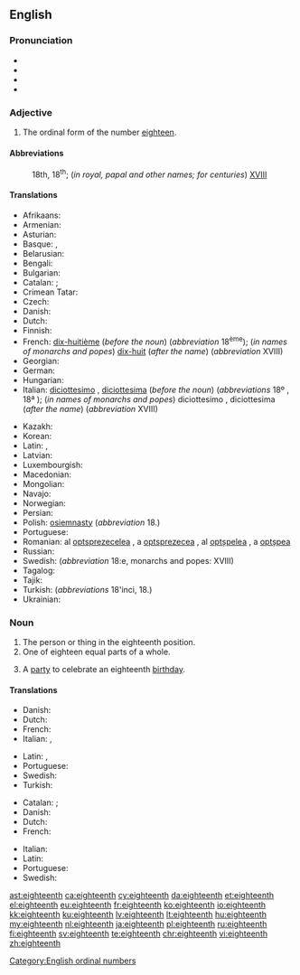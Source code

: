 ==English==
{{number box|en|18}}

===Pronunciation===
* {{IPA|/ˌeɪˈtiːnθ/|lang=en}}
* {{audio|en-us-eighteenth.ogg|Audio (US)|lang=en}}
* {{rhymes|iːnθ|lang=en}}
* {{hyphenation|eigh|teenth|lang=en}}

===Adjective===
{{head|en|adjective}}

# The ordinal form of the number [[eighteen]].

====Abbreviations====
: 18th, 18<sup>th</sup>; (''in royal, papal and other names; for centuries'') [[XVIII]]

====Translations====
{{trans-top|the ordinal form of the number eighteen}}
* Afrikaans: {{t|af|agtiende}}
* Armenian: {{t|hy|տասնութերորդ|sc=Armn}}
* Asturian: {{t+|ast|decimoctavu}}
* Basque: {{t|eu|hemezortzigarren}}, {{t|eu|hamazortzigarren}}
* Belarusian: {{t|be|васямна́ццаты|m|sc=Cyrl}}
* Bengali: {{t|bn|অষ্টাদশ}}
* Bulgarian: {{t+|bg|осемнадесети|sc=Cyrl}}
* Catalan: {{t+|ca|divuitè|m}}; {{t|ca|dihuitè|m}} {{qualifier|Valencian}}
* Crimean Tatar: {{t|crh|on sekizinci}}
* Czech: {{t|cs|osmnáctý}}
* Danish: {{t+|da|attende}}
* Dutch: {{t+|nl|achttiende}}
* Finnish: {{t|fi|kahdeksastoista}}
* French: [[dix-huitième]] (''before the noun'') (''abbreviation'' 18<sup>ème</sup>); (''in names of monarchs and popes'') [[dix-huit]] (''after the name'') (''abbreviation'' XVIII)
* Georgian: {{t|ka|მეთვრამეტე|sc=Geor}}
* German: {{t+|de|achtzehnte}}
* Hungarian: {{t+|hu|tizennyolcadik}}
* Italian: [[diciottesimo]] {{g|m}}, [[diciottesima]] {{g|f}} (''before the noun'') (''abbreviations'' 18º {{g|m}}, 18ª {{g|f}}); (''in names of monarchs and popes'') diciottesimo {{g|m}}, diciottesima {{g|f}} (''after the name'') (''abbreviation'' XVIII)
{{trans-mid}}
* Kazakh: {{t|kk|он сегізінші|sc=Cyrl}}
* Korean: {{t+|ko|열여덟째|tr=yeolyedeolbjjae|sc=Hang}}
* Latin: {{t|la|octavus decimus}}, {{t|la|duodevicesimus}}
* Latvian: {{t+|lv|astoņpadsmitais|m}}
* Luxembourgish: {{t|lb|uechtzéngt}}
* Macedonian: {{t|mk|осумнаесетти|sc=Cyrl}}
* Mongolian: {{t|mn|арван наймдугаар|sc=Cyrl}}
* Navajo: {{t|nv|tseebíítsʼáadah góneʼ}}
* Norwegian: {{t|no|attende}}
* Persian: {{t+|fa|هجدهم|tr=hejdahom|sc=fa-Arab}}
* Polish: [[osiemnasty]] (''abbreviation'' 18.)
* Portuguese: {{t|pt|décimo oitavo}}
* Romanian: al [[optsprezecelea]] {{g|m}}, a [[optsprezecea]] {{g|f}}, al [[optșpelea]] {{qualifier|m, informal}}, a [[optșpea]] {{qualifier|f, informal}}
* Russian: {{t+|ru|восемна́дцатый|m}}
* Swedish: {{t+|sv|artonde}} (''abbreviation'' 18:e, monarchs and popes: XVIII)
* Tagalog: {{t|tl|ikalabing-walo}}
* Tajik: {{t|tg|ҳаждаҳум|sc=Cyrl}}
* Turkish: {{t|tr|on sekizinci}} (''abbreviations'' 18'inci, 18.)
* Ukrainian: {{t+|uk|вісімна́дцятий|m|sc=Cyrl}}
{{trans-bottom}}

===Noun===
{{en-noun}}

# The person or thing in the eighteenth position.
# One of eighteen equal parts of a whole.
# {{context|informal|lang=en}} A [[party]] to celebrate an eighteenth [[birthday]].

====Translations====
{{trans-top|The person or thing in the eighteenth position}}
* Danish: {{t|da|attener|c}}
* Dutch: {{t+|nl|achttiende|m|f}}
* French: {{t+|fr|dix-huitième|m|f}}
* Italian: {{t+|it|diciottesimo|m}}, {{t+|it|diciottesima|f}}
{{trans-mid}}
* Latin: {{t|la|octavus decimus}}, {{t|la|octavus decimus}}
* Portuguese: {{t|pt|décimo oitavo|m}}
* Swedish: {{t+|sv|artonde}}
* Turkish: {{t|tr|on sekizinci}}
{{trans-bottom}}

{{trans-top|One of eighteen equal parts of a whole}}
* Catalan: {{t+|ca|divuitè|m}}; {{t|ca|dihuitè|m}} {{qualifier|Valencian}}
* Danish: {{t|da|attendedel|c}}
* Dutch: {{t+|nl|achttiende|n}}
* French: {{t+|fr|dix-huitième|m}}
{{trans-mid}}
* Italian: {{t+|it|diciottesimo|m}}
* Latin: {{t|la|octavum decimum|n}}
* Portuguese: {{t|pt|décimo oitavo|m}}
* Swedish: {{t+|sv|artondel}}
{{trans-bottom}}

[[Category:English ordinal numbers]]

[[ast:eighteenth]]
[[ca:eighteenth]]
[[cy:eighteenth]]
[[da:eighteenth]]
[[et:eighteenth]]
[[el:eighteenth]]
[[eu:eighteenth]]
[[fr:eighteenth]]
[[ko:eighteenth]]
[[io:eighteenth]]
[[kk:eighteenth]]
[[ku:eighteenth]]
[[lv:eighteenth]]
[[lt:eighteenth]]
[[hu:eighteenth]]
[[my:eighteenth]]
[[nl:eighteenth]]
[[ja:eighteenth]]
[[pl:eighteenth]]
[[ru:eighteenth]]
[[fi:eighteenth]]
[[sv:eighteenth]]
[[te:eighteenth]]
[[chr:eighteenth]]
[[vi:eighteenth]]
[[zh:eighteenth]]